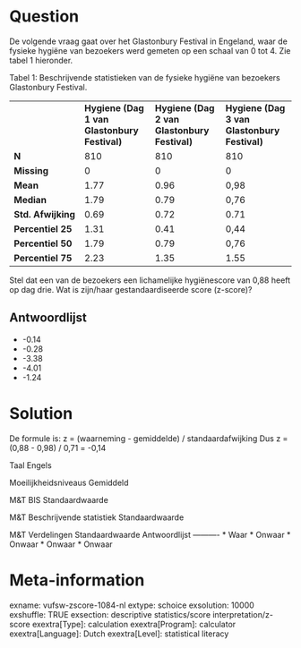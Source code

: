 Question
========
De volgende vraag gaat over het Glastonbury Festival in Engeland, waar de fysieke hygiëne van bezoekers werd gemeten op een schaal van 0 tot 4. Zie tabel 1 hieronder.  
  
Tabel 1: Beschrijvende statistieken van de fysieke hygiëne van bezoekers Glastonbury Festival.  

<table class="tvcss_2 tvcss_3"> <colgroup> <col style="width: 25%" /> <col style="width: 25%" /> <col style="width: 25%" /> <col style="width: 25%" /> </colgroup> <tbody> <tr class="odd"> <td class="tvcss_4"><strong><br /> </strong></td> <td class="tvcss_5"><strong>Hygiene (Dag 1 van Glastonbury Festival)</strong><br /> </td> <td class="tvcss_6"><strong>Hygiene (Dag 2 van Glastonbury Festival)</strong><br /> </td> <td><strong>Hygiene (Dag 3 van Glastonbury Festival)<br /> </strong></td> </tr> <tr class="even"> <td class="tvcss_4"><strong>N<br /> </strong></td> <td class="tvcss_5">810<strong><br /> </strong></td> <td class="tvcss_6">810<strong><br /> </strong></td> <td>810</td> </tr> <tr class="odd"> <td class="tvcss_4"><strong>Missing<br /> </strong></td> <td class="tvcss_5">0<strong><br /> </strong></td> <td class="tvcss_6">0<strong><br /> </strong></td> <td>0<strong><br /> </strong></td> </tr> <tr class="even"> <td class="tvcss_4"><strong>Mean<br /> </strong></td> <td class="tvcss_5">1.77<strong><br /> </strong></td> <td class="tvcss_6">0.96<strong><br /> </strong></td> <td>0,98<strong><br /> </strong></td> </tr> <tr class="odd"> <td class="tvcss_4"><strong>Median<br /> </strong></td> <td class="tvcss_5">1.79<strong><br /> </strong></td> <td class="tvcss_6">0.79<strong><br /> </strong></td> <td>0,76<strong><br /> </strong></td> </tr> <tr class="even"> <td class="tvcss_4"><strong>Std. Afwijking<br /> </strong></td> <td class="tvcss_5">0.69<strong><br /> </strong></td> <td class="tvcss_6">0.72<strong><br /> </strong></td> <td>0.71<strong><br /> </strong></td> </tr> <tr class="odd"> <td class="tvcss_4"><strong>Percentiel 25<br /> </strong></td> <td class="tvcss_5">1.31<strong><br /> </strong></td> <td class="tvcss_6">0.41<strong><br /> </strong></td> <td>0,44<strong><br /> </strong></td> </tr> <tr class="even"> <td class="tvcss_4"><strong><strong>Percentiel 50</strong><br /> </strong></td> <td class="tvcss_5">1.79<strong><br /> </strong></td> <td class="tvcss_6">0.79<strong><br /> </strong></td> <td>0,76<strong><br /> </strong></td> </tr> <tr class="odd"> <td class="tvcss_4"><strong><strong>Percentiel 75</strong><br /> </strong></td> <td class="tvcss_5">2.23<strong><br /> </strong></td> <td class="tvcss_6">1.35<strong><br /> </strong></td> <td>1.55<strong><br /> </strong></td> </tr> </tbody> </table>

  
Stel dat een van de bezoekers een lichamelijke hygiënescore van 0,88 heeft op dag drie. Wat is zijn/haar gestandaardiseerde score (z-score)?

Antwoordlijst
----------
* -0.14
* -0.28
* -3.38
* -4.01
* -1.24

Solution
========

De formule is: z = (waarneming - gemiddelde) / standaardafwijking  Dus z = (0,88 - 0,98) / 0,71 = -0,14

Taal Engels

Moeilijkheidsniveaus Gemiddeld

M&T BIS Standaardwaarde

M&T Beschrijvende statistiek Standaardwaarde

M&T Verdelingen Standaardwaarde
Antwoordlijst
----------
* Waar
* Onwaar
* Onwaar
* Onwaar
* Onwaar

Meta-information
================
exname: vufsw-zscore-1084-nl
extype: schoice
exsolution: 10000
exshuffle: TRUE
exsection: descriptive statistics/score interpretation/z-score
exextra[Type]: calculation
exextra[Program]: calculator
exextra[Language]: Dutch
exextra[Level]: statistical literacy

